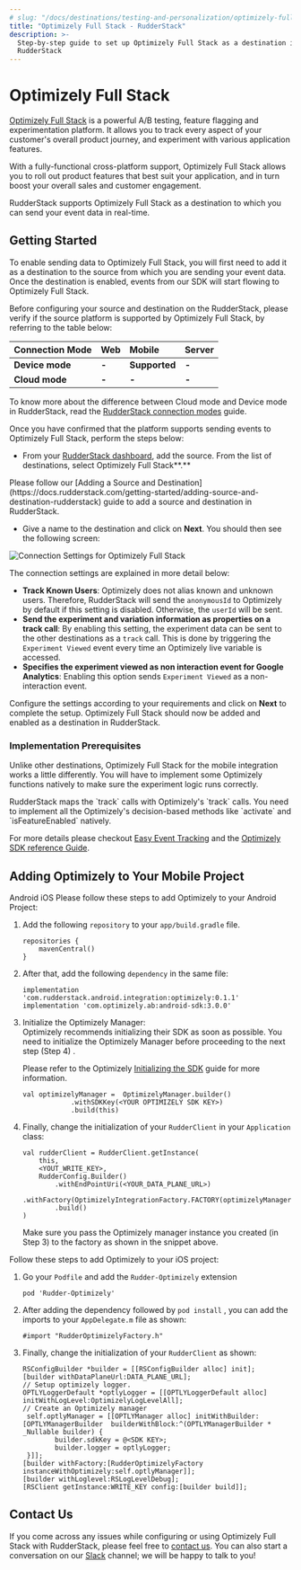 ```yaml
---
# slug: "/docs/destinations/testing-and-personalization/optimizely-full-stack"
title: "Optimizely Full Stack - RudderStack"
description: >-
  Step-by-step guide to set up Optimizely Full Stack as a destination in
  RudderStack
---
```


# Optimizely Full Stack

[Optimizely Full Stack](https://www.optimizely.com/products/full-stack/) is a powerful A/B testing, feature flagging and experimentation platform. It allows you to track every aspect of your customer's overall product journey, and experiment with various application features.

With a fully-functional cross-platform support, Optimizely Full Stack allows you to roll out product features that best suit your application, and in turn boost your overall sales and customer engagement.

RudderStack supports Optimizely Full Stack as a destination to which you can send your event data in real-time.

## Getting Started

To enable sending data to Optimizely Full Stack, you will first need to add it as a destination to the source from which you are sending your event data. Once the destination is enabled, events from our SDK will start flowing to Optimizely Full Stack.

Before configuring your source and destination on the RudderStack, please verify if the source platform is supported by Optimizely Full Stack, by referring to the table below:

| **Connection Mode** | **Web** | **Mobile**    | **Server** |
| :------------------ | :------ | :------------ | :--------- |
| **Device mode**     | **-**   | **Supported** | **-**      |
| **Cloud mode**      | **-**   | **-**         | **-**      |

<div class="infoBlock">
To know more about the difference between Cloud mode and Device mode in RudderStack, read the <a href="../../get-started/rudderstack-connection-modes">RudderStack connection modes</a> guide.

</div>

Once you have confirmed that the platform supports sending events to Optimizely Full Stack, perform the steps below:

- From your [RudderStack dashboard](https://app.rudderlabs.com/), add the source. From the list of destinations, select Optimizely Full Stack**.**

<div class="infoBlock">
Please follow our [Adding a Source and Destination](https://docs.rudderstack.com/getting-started/adding-source-and-destination-rudderstack) guide to add a source and destination in RudderStack.

</div>

- Give a name to the destination and click on **Next**. You should then see the following screen:

![Connection Settings for Optimizely Full Stack](../../.gitbook/assets/image.png)

The connection settings are explained in more detail below:

- **Track Known Users**: Optimizely does not alias known and unknown users. Therefore, RudderStack will send the `anonymousId` to Optimizely by default if this setting is disabled. Otherwise, the `userId` will be sent.
- **Send the experiment and variation information as properties on a track call**: By enabling this setting, the experiment data can be sent to the other destinations as a `track` call. This is done by triggering the `Experiment Viewed` event every time an Optimizely live variable is accessed.
- **Specifies the experiment viewed as non interaction event for Google Analytics**: Enabling this option sends `Experiment Viewed` as a non-interaction event.

Configure the settings according to your requirements and click on **Next** to complete the setup. Optimizely Full Stack should now be added and enabled as a destination in RudderStack.

### Implementation Prerequisites

Unlike other destinations, Optimizely Full Stack for the mobile integration works a little differently. You will have to implement some Optimizely functions natively to make sure the experiment logic runs correctly.

<div class="infoBlock">
RudderStack maps the `track` calls with Optimizely's `track` calls. You need to implement all the Optimizely's decision-based methods like `activate` and `isFeatureEnabled` natively.

For more details please checkout [Easy Event Tracking](https://blog.optimizely.com/2019/02/26/introducing-easy-event-tracking-the-easier-way-to-understand-and-optimize-the-customer-journey/) and the [Optimizely SDK reference Guide](https://docs.developers.optimizely.com/full-stack/docs/sdk-reference-guides#section-ios-and-tvos).

</div>

## Adding Optimizely to Your Mobile Project

<!--{% tabs %}
{% tab title="Android" %}
Please follow these steps to add Optimizely to your Android Project:

1. Add the following `repository` to your `app/build.gradle` file.

```text
repositories {
    mavenCentral()
}
```

2.  After that, add the following `dependency` in the same file:

```text
implementation 'com.rudderstack.android.integration:optimizely:0.1.1'
implementation 'com.optimizely.ab:android-sdk:3.0.0'
```

3. Initialize the Optimizely Manager:

<div class="successBlock">
Optimizely recommends initializing their SDK as soon as possible. You need to initialize the Optimizely Manager before proceeding to the next step \(Step 4\) .

Please refer to the Optimizely [Initializing the SDK](https://docs.developers.optimizely.com/full-stack/docs/initialize-sdk-android) guide for more information.

</div>

```text
val optimizelyManager =  OptimizelyManager.builder()
            .withSDKKey(<YOUR OPTIMIZELY SDK KEY>)
            .build(this)
```

4. Finally, change the initialization of your `RudderClient` in your `Application` class:

```text
val rudderClient = RudderClient.getInstance(
    this,
    <YOUT_WRITE_KEY>,
    RudderConfig.Builder()
        .withEndPointUri(<YOUR_DATA_PLANE_URL>)
        .withFactory(OptimizelyIntegrationFactory.FACTORY(optimizelyManager)
        .build()
)
```

<div class="warningBlock">
Make sure you pass the Optimizely manager instance you created (in Step 3) to the factory as shown in the snippet above.

</div>

{% endtab %}

{% tab title="iOS" %}
Follow these steps to add Optimizely to your iOS project:

1. Go your `Podfile` and add the `Rudder-Optimizely` extension

```text
pod 'Rudder-Optimizely'
```

    2.  After adding the dependency followed by `pod install` , you can add the imports to your `AppDelegate.m` file as shown:

```text
#import "RudderOptimizelyFactory.h"
```

    3. Finally, change the initialization of your `RudderClient` as shown:

```text
RSConfigBuilder *builder = [[RSConfigBuilder alloc] init];
[builder withDataPlaneUrl:DATA_PLANE_URL];
// Setup optimizely logger.
OPTLYLoggerDefault *optlyLogger = [[OPTLYLoggerDefault alloc] initWithLogLevel:OptimizelyLogLevelAll];
// Create an Optimizely manager
 self.optlyManager = [[OPTLYManager alloc] initWithBuilder:[OPTLYManagerBuilder  builderWithBlock:^(OPTLYManagerBuilder * _Nullable builder) {
        builder.sdkKey = @<SDK KEY>;
        builder.logger = optlyLogger;
    }]];
[builder withFactory:[RudderOptimizelyFactory instanceWithOptimizely:self.optlyManager]];
[builder withLoglevel:RSLogLevelDebug];
[RSClient getInstance:WRITE_KEY config:[builder build]];
```

{% endtab %}
{% endtabs %}-->

<Tabs>
  <TabList>
    <Tab>Android</Tab>
    <Tab>iOS</Tab>
  </TabList>
    <TabPanels>
      <TabPanel>
        Please follow these steps to add Optimizely to your Android Project:
<ol>
<li>Add the following <code class="inline-code">repository</code> to your <code class="inline-code">app/build.gradle</code> file.
<span>

```text
repositories {
    mavenCentral()
}
```
</span>
</li>
<li>After that, add the following <code class="inline-code">dependency</code> in the same file:
<span>

```text
implementation 'com.rudderstack.android.integration:optimizely:0.1.1'
implementation 'com.optimizely.ab:android-sdk:3.0.0'
```
</span>
</li>
<li>Initialize the Optimizely Manager:

<div class="successBlock">
Optimizely recommends initializing their SDK as soon as possible. You need to initialize the Optimizely Manager before proceeding to the next step (Step 4) .

Please refer to the Optimizely <a href="https://docs.developers.optimizely.com/full-stack/docs/initialize-sdk-android">Initializing the SDK</a> guide for more information.

</div>
<span>

```text
val optimizelyManager =  OptimizelyManager.builder()
            .withSDKKey(<YOUR OPTIMIZELY SDK KEY>)
            .build(this)
```
</span>
</li>
<li>Finally, change the initialization of your <code class="inline-code">RudderClient</code> in your <code class="inline-code">Application</code> class:
<span>

```text
val rudderClient = RudderClient.getInstance(
    this,
    <YOUT_WRITE_KEY>,
    RudderConfig.Builder()
        .withEndPointUri(<YOUR_DATA_PLANE_URL>)
        .withFactory(OptimizelyIntegrationFactory.FACTORY(optimizelyManager)
        .build()
)
```
</span>

<div class="warningBlock">
Make sure you pass the Optimizely manager instance you created (in Step 3) to the factory as shown in the snippet above.

</div>
</li>
</ol>
      </TabPanel>
      <TabPanel>
        Follow these steps to add Optimizely to your iOS project:
<ol>
<li>Go your <code class="inline-code">Podfile</code> and add the <code class="inline-code">Rudder-Optimizely</code> extension
<span>

```text
pod 'Rudder-Optimizely'
```
</span>
</li>
<li>After adding the dependency followed by <code class="inline-code">pod install</code> , you can add the imports to your <code class="inline-code">AppDelegate.m</code> file as shown:
<span>

```text
#import "RudderOptimizelyFactory.h"
```
</span>
</li>
<li>Finally, change the initialization of your <code class="inline-code">RudderClient</code> as shown:
<span>

```text
RSConfigBuilder *builder = [[RSConfigBuilder alloc] init];
[builder withDataPlaneUrl:DATA_PLANE_URL];
// Setup optimizely logger.
OPTLYLoggerDefault *optlyLogger = [[OPTLYLoggerDefault alloc] initWithLogLevel:OptimizelyLogLevelAll];
// Create an Optimizely manager
 self.optlyManager = [[OPTLYManager alloc] initWithBuilder:[OPTLYManagerBuilder  builderWithBlock:^(OPTLYManagerBuilder * _Nullable builder) {
        builder.sdkKey = @<SDK KEY>;
        builder.logger = optlyLogger;
 }]];
[builder withFactory:[RudderOptimizelyFactory instanceWithOptimizely:self.optlyManager]];
[builder withLoglevel:RSLogLevelDebug];
[RSClient getInstance:WRITE_KEY config:[builder build]];
```
</span>
</li>
</ol>
      </TabPanel>
    </TabPanels>
</Tabs>

## Contact Us

If you come across any issues while configuring or using Optimizely Full Stack with RudderStack, please feel free to [contact us](mailto:%20docs@rudderstack.com). You can also start a conversation on our [Slack](https://resources.rudderstack.com/join-rudderstack-slack) channel; we will be happy to talk to you!
